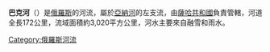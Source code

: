 '''巴克河'''（{{lang-ru|Бакы|Baky}}）是[[俄羅斯|俄羅斯]]的河流，屬於[[亞納河|亞納河]]的左支流，由[[薩哈共和國|薩哈共和國]]負責管轄，河道全長172公里，流域面積約3,020平方公里，河水主要來自融雪和雨水。

{{Russia-geo-stub}}

[[Category:俄羅斯河流|Category:俄羅斯河流]]